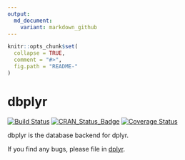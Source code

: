 ```yaml
---
output:
  md_document:
    variant: markdown_github
---
```


<!-- README.md is generated from README.Rmd. Please edit that file -->

```r
knitr::opts_chunk$set(
  collapse = TRUE,
  comment = "#>",
  fig.path = "README-"
)
```

# dbplyr

[![Build Status](https://travis-ci.org/tidyverse/dbplyr.svg?branch=master)](https://travis-ci.org/tidyverse/dbplyr)
[![CRAN_Status_Badge](http://www.r-pkg.org/badges/version/dplyr)](http://cran.r-project.org/package=dbplyr)
[![Coverage Status](https://img.shields.io/codecov/c/github/tidyverse/dbplyr/master.svg)](https://codecov.io/github/tidyverse/dbplyr?branch=master)

dbplyr is the database backend for dplyr.

If you find any bugs, please file in [dplyr](https://github.com/tidyverse/dplyr).
